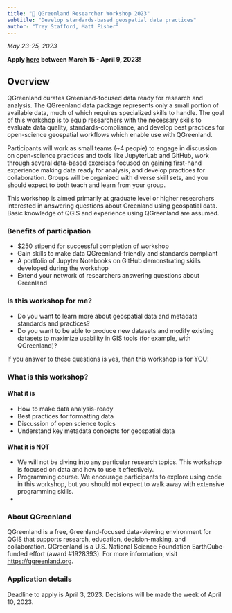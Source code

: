 ```yaml
---
title: "🧪 QGreenland Researcher Workshop 2023"
subtitle: "Develop standards-based geospatial data practices"
author: "Trey Stafford, Matt Fisher"
---
```



_May 23-25, 2023_

**Apply [here](https://forms.gle/yLE1ovcBAP5Wgz2Y8) between March 15 - April 9, 2023!**


## Overview

QGreenland curates Greenland-focused data ready for research and analysis. The
QGreenland data package represents only a small portion of available data, much of which
requires specialized skills to handle. The goal of this workshop is to equip researchers
with the necessary skills to evaluate data quality, standards-compliance, and develop
best practices for open-science geospatial workflows which enable use with QGreenland.

Participants will work as small teams (~4 people) to engage in discussion on
open-science practices and tools like JupyterLab and GitHub, work through several
data-based exercises focused on gaining first-hand experience making data ready for
analysis, and develop practices for collaboration. Groups will be organized with diverse
skill sets, and you should expect to both teach and learn from your group.

This workshop is aimed primarily at graduate level or higher researchers interested in
answering questions about Greenland using geospatial data. Basic knowledge of QGIS and
experience using QGreenland are assumed.


### Benefits of participation

* $250 stipend for successful completion of workshop
* Gain skills to make data QGreenland-friendly and standards compliant
* A portfolio of Jupyter Notebooks on GitHub demonstrating skills developed during the workshop
* Extend your network of researchers answering questions about Greenland


### Is this workshop for me?

* Do you want to learn more about geospatial data and metadata standards and practices?
* Do you want to be able to produce new datasets and modify existing datasets to
  maximize usability in GIS tools (for example, with QGreenland)?

If you answer to these questions is yes, than this workshop is for YOU!

### What is this workshop?

#### What it is

* How to make data analysis-ready
* Best practices for formatting data
* Discussion of open science topics
* Understand key metadata concepts for geospatial data

#### What it is **NOT**

* We will not be diving into any particular research topics. This workshop is focused on data and how to use it effectively.
* Programming course. We encourage participants to explore using code in this workshop, but you should not expect to walk away with extensive programming skills.
* 

### About QGreenland

QGreenland is a free, Greenland-focused data-viewing environment for QGIS that
supports research, education, decision-making, and collaboration. QGreenland is
a U.S. National Science Foundation EarthCube-funded effort (award #1928393).
For more information, visit <https://qgreenland.org>.


### Application details

Deadline to apply is April 3, 2023.
Decisions will be made the week of April 10, 2023.
